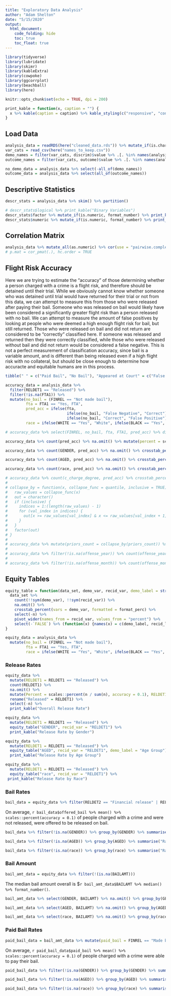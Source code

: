 ```yaml
---
title: "Exploratory Data Analysis"
author: "Adam Shelton"
date: "5/15/2020"
output: 
  html_document:
    code_folding: hide
    toc: true
    toc_float: true
---
```


```r
library(tidyverse)
library(lubridate)
library(skimr)
library(kableExtra)
library(cowpoke)
library(ggcorrplot)
library(beachball)
library(here)

knitr::opts_chunk$set(echo = TRUE, dpi = 200)

print_kable = function(x, caption = "") {
  x %>% kable(caption = caption) %>% kable_styling(c("responsive", "condensed", "striped"), full_width = FALSE)
}
```

## Load Data

```r
analysis_data = readRDS(here("cleaned_data.rds")) %>% mutate_if(is.character, factor)
var_cats = read_csv(here("names_to_keep.csv"))
demo_names = filter(var_cats, discrim)$value %>% .[. %in% names(analysis_data)]
outcome_names = filter(var_cats, outcome)$value %>% .[. %in% names(analysis_data)]

no_demo_data = analysis_data %>% select(-all_of(demo_names))
outcome_data = analysis_data %>% select(all_of(outcome_names))
```



## Descriptive Statistics
```r
descr_stats = analysis_data %>% skim() %>% partition()

# descr_stats$logical %>% print_kable("Binary Variables")
descr_stats$factor %>% mutate_if(is.numeric, format_number) %>% print_kable("Factor Variables") 
descr_stats$numeric %>% mutate_if(is.numeric, format_number) %>% print_kable("Continuous Variables")
```

## Correlation Matrix
```r
analysis_data %>% mutate_all(as.numeric) %>% cor(use = "pairwise.complete.obs") %>% ggcorrplot(p.mat = cor_pmat(.), hc.order = TRUE)
# p.mat = cor_pmat(.), hc.order = TRUE
```

## Flight Risk Accuracy 

Here we are trying to estimate the "accuracy" of those determining whether a person charged with a crime is a flight risk, and therefore should be detained until their trial. While we obviously cannot know whether someone who was detained until trial would have returned for their trial or not from this data, we can attempt to measure this from those who were released after paying their bail. Someone who was released on bail would likely have been considered a significantly greater flight risk than a person released with no bail. We can attempt to measure the amount of false positives by looking at people who were deemed a high enough flight risk for bail, but still returned. Those who were released on bail and did not return are considered to be "correctly" classified here. If someone was released and returned then they were correctly classified, while those who were released without bail and did not return would be considered a false negative. This is not a perfect measurement of classification accuracy, since bail is a variable amount, and is different than being released even if a high flight risk with no collateral, but should be close enough to determine how accuracte and equitable humans are in this process.

```r
tibble(" " = c("Paid Bail", "No Bail"), "Appeared at Court" = c("False Positive", "Correct"), "Did Not Appear" = c("Correct", "False Negative")) %>% print_kable()

accuracy_data = analysis_data %>% 
  filter(RELDET1 == "Released") %>% 
  filter(!is.na(FTA1)) %>%
  mutate(no_bail = (FINREL == "Not made bail"), 
         fta = FTA1 == "Yes, FTA", 
         pred_acc = ifelse(fta, 
                           ifelse(no_bail, "False Negative", "Correct"), 
                           ifelse(no_bail, "Correct", "False Positive")),
         race = ifelse(WHITE == "Yes", "White", ifelse(BLACK == "Yes", "Black", ifelse(HISP == "Yes", "Latinx", "Other"))))

# accuracy_data %>% select(FINREL, no_bail, fta, FTA1, pred_acc) %>% distinct() %>% View()

accuracy_data %>% count(pred_acc) %>% na.omit() %>% mutate(percent = scales::percent(n / sum(n), accuracy = 0.1)) %>% select(-n) %>% rename("Prediction Accuracy" = pred_acc) %>% print_kable("Overall Accuracy")

accuracy_data %>% count(GENDER, pred_acc) %>% na.omit() %>% crosstab_percent(formatted = TRUE) %>% select(-n) %>% pivot_wider(names_from = pred_acc, values_from = percent) %>% rename("Gender" = GENDER) %>% print_kable("Accuracy by Gender")

accuracy_data %>% count(AGED, pred_acc) %>% na.omit() %>% crosstab_percent(formatted = TRUE) %>% select(-n) %>% pivot_wider(names_from = pred_acc, values_from = percent) %>% rename("Age Category" = AGED) %>% print_kable("Accuracy by Age Category")

accuracy_data %>% count(race, pred_acc) %>% na.omit() %>% crosstab_percent(formatted = TRUE) %>% select(-n) %>% pivot_wider(names_from = pred_acc, values_from = percent) %>% rename("Race" = race) %>% print_kable("Accuracy by Race")

# accuracy_data %>% count(c_charge_degree, pred_acc) %>% crosstab_percent(formatted = TRUE) %>% select(-n) %>% pivot_wider(names_from = pred_acc, values_from = percent) %>% rename("Charge Degree" = c_charge_degree) %>% print_kable("COMPAS Accuracy by Charge Degree")
# 
# collapse_by = function(x, collapse_func = quantile, inclusive = TRUE) {
#   raw_values = collapse_func(x)
#   out = character()
#   if (inclusive) {
#     indices = 1:(length(raw_values) - 1)
#     for (val_index in indices) {
#       out[x >= raw_values[val_index] & x <= raw_values[val_index + 1]] = ifelse(val_index == length(indices), paste("<=", (raw_values[val_index + 1])), paste("<", (raw_values[val_index + 1])))
#     }
#   }
#   factor(out)
# }
# 
# accuracy_data %>% mutate(priors_count = collapse_by(priors_count)) %>%  count(priors_count, pred_acc) %>% crosstab_percent(formatted = TRUE) %>% select(-n) %>% pivot_wider(names_from = pred_acc, values_from = percent) %>% rename("Priors Count" = priors_count) %>% print_kable("COMPAS Accuracy by Priors Count")
# 
# accuracy_data %>% filter(!is.na(offense_year)) %>% count(offense_year, pred_acc) %>% crosstab_percent(formatted = TRUE) %>% select(-n) %>% pivot_wider(names_from = pred_acc, values_from = percent) %>% rename("Year" = offense_year) %>% print_kable("COMPAS Accuracy by Year of Offense")
# 
# accuracy_data %>% filter(!is.na(offense_month)) %>% count(offense_month, pred_acc) %>% crosstab_percent(formatted = TRUE) %>% select(-n) %>% pivot_wider(names_from = pred_acc, values_from = percent) %>% rename("Month" = offense_month) %>% print_kable("COMPAS Accuracy by Month of Offense")
```

## Equity Tables
```r
equity_table = function(data_set, demo_var, recid_var, demo_label = str_to_sentence(demo_var), recid_label = "Rate", format_perc = TRUE) {
  data_set %>% 
    count(!!sym(demo_var), !!sym(recid_var)) %>% 
    na.omit() %>% 
    crosstab_percent(vars = demo_var, formatted = format_perc) %>% 
    select(-n) %>% 
    pivot_wider(names_from = recid_var, values_from = "percent") %>% 
    select(-`FALSE`) %>% (function(x) {names(x) = c(demo_label, recid_label); x})
}

equity_data = analysis_data %>% 
  mutate(no_bail = (FINREL == "Not made bail"), 
         fta = FTA1 == "Yes, FTA", 
         race = ifelse(WHITE == "Yes", "White", ifelse(BLACK == "Yes", "Black", ifelse(HISP == "Yes", "Latinx", "Other"))))
```

### Release Rates
```r
equity_data %>% 
  mutate(RELDET1 = RELDET1 == "Released") %>% 
  count(RELDET1) %>% 
  na.omit() %>% 
  mutate(Percent = scales::percent(n / sum(n), accuracy = 0.1), RELDET1 = ifelse(RELDET1, "Yes", "No")) %>%
  rename("Released" = RELDET1) %>% 
  select(-n) %>% 
  print_kable("Overall Release Rate")

equity_data %>% 
  mutate(RELDET1 = RELDET1 == "Released") %>% 
  equity_table("GENDER", recid_var = "RELDET1") %>% 
  print_kable("Release Rate by Gender")

equity_data %>% 
  mutate(RELDET1 = RELDET1 == "Released") %>%  
  equity_table("AGED", recid_var = "RELDET1", demo_label = "Age Group") %>% 
  print_kable("Release Rate by Age Group")

equity_data %>% 
  mutate(RELDET1 = RELDET1 == "Released") %>% 
  equity_table("race", recid_var = "RELDET1") %>% 
 print_kable("Release Rate by Race")
```
### Bail Rates
```r
bail_data = equity_data %>% filter(RELDET2 == "Financial release" | RELDET2 == "Held on bail" | RELDET2 == "Denied bail") %>% mutate(offered_bail = RELDET2 != "Denied bail")
```

On average, `r bail_data$offered_bail %>% mean() %>% scales::percent(accuracy = 0.1)` of people charged with a crime and were not released, were offered to be released on bail.

```r
bail_data %>% filter(!is.na(GENDER)) %>% group_by(GENDER) %>% summarise("Rate" = mean(offered_bail) %>% scales::percent(accuracy = 0.1)) %>% rename("Gender" = GENDER) %>% print_kable("Bail Rate by Gender")

bail_data %>% filter(!is.na(AGED)) %>% group_by(AGED) %>% summarise("Rate" = mean(offered_bail) %>% scales::percent(accuracy = 0.1)) %>% rename("Age Category" = AGED) %>% print_kable("Bail Rate by Age Category")

bail_data %>% filter(!is.na(race)) %>% group_by(race) %>% summarise("Rate" = mean(offered_bail) %>% scales::percent(accuracy = 0.1)) %>% rename("Race" = race) %>% print_kable("Bail Rate by Race")
```


### Bail Amount
```r
bail_amt_data = equity_data %>% filter(!(is.na(BAILAMT)))
```

The median bail amount overall is \$`r bail_amt_data$BAILAMT %>% median() %>% format_number()`.
```r
bail_amt_data %>% select(GENDER, BAILAMT) %>% na.omit() %>% group_by(GENDER) %>% summarise(BAILAMT = median(BAILAMT)) %>% rename("Gender" = GENDER, "Median Bail" = BAILAMT) %>% mutate_if(is.numeric, format_number) %>% print_kable("Median Bail Amount by Gender")

bail_amt_data %>% select(AGED, BAILAMT) %>% na.omit() %>% group_by(AGED) %>% summarise(BAILAMT = median(BAILAMT)) %>% rename("Age Category" = AGED, "Median Bail" = BAILAMT) %>% mutate_if(is.numeric, format_number) %>% print_kable("Median Bail Amount by Age Category")

bail_amt_data %>% select(race, BAILAMT) %>% na.omit() %>% group_by(race) %>% summarise(BAILAMT = median(BAILAMT)) %>% rename("Race" = race, "Median Bail" = BAILAMT) %>% mutate_if(is.numeric, format_number) %>% print_kable("Median Bail Amount by Race")
```

### Paid Bail Rates

```r
paid_bail_data = bail_amt_data %>% mutate(paid_bail = FINREL == "Made bail") %>% filter(!is.na(paid_bail))
```

On average, `r paid_bail_data$paid_bail %>% mean() %>% scales::percent(accuracy = 0.1)` of people charged with a crime were able to pay their bail.

```r
paid_bail_data %>% filter(!is.na(GENDER)) %>% group_by(GENDER) %>% summarise("Rate" = mean(paid_bail) %>% scales::percent(accuracy = 0.1)) %>% rename("Gender" = GENDER) %>% print_kable("Paid Bail Rate by Gender")

paid_bail_data %>% filter(!is.na(AGED)) %>% group_by(AGED) %>% summarise("Rate" = mean(paid_bail) %>% scales::percent(accuracy = 0.1)) %>% rename("Age Category" = AGED) %>% print_kable("Paid Bail Rate by Age Category")

paid_bail_data %>% filter(!is.na(race)) %>% group_by(race) %>% summarise("Rate" = mean(paid_bail) %>% scales::percent(accuracy = 0.1)) %>% rename("Race" = race) %>% print_kable("Paid Bail Rate by Race")
```


